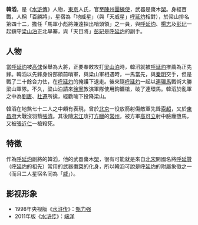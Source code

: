 {{unreferenced|time=2019-06-14T13:44:48+00:00}}
{{水浒人物 |
 人物姓名 = 韓滔 |
 座次 = 42，地威星 |
 星名 = 地威星 |
 绰号 = 百勝將 |
 身份 = 陳州團練使 |
 使用兵器 = 棗木槊 |
 梁山职司 = 馬軍小彪將兼遠探出哨頭領 |
 出场回目 = 055 |
 赞诗 = 韜略傳家遠，<br />胸襟志氣高。<br />解橫棗木槊，<br />喜著絳紅袍。<br />
平地能擒虎，<br />遙空慣射鵰。<br />陳州團練使，<br />百勝將韓滔。
}}
'''韓滔'''，是《[[水滸傳|水滸傳]]》人物，[[開封|東京]]人氏，官至[[陳州|陳州]][[團練使|團練使]]，武器是棗木[[槊|槊]]。身經百戰，人稱「百勝將」，星宿為「地威星」（與「天威星」[[呼延灼|呼延灼]]相對），於梁山排名第四十二，擔任「馬軍小彪將兼遠探出哨頭領」之一員，與[[呼延灼|呼延灼]]、[[楊志|楊志]]及[[彭玘|彭玘]]一起鎮守[[梁山泊|梁山泊]]正北旱寨，與「天目將」[[彭玘|彭玘]]是[[呼延灼|呼延灼]]的副手。

==人物==
當[[呼延灼|呼延灼]]被[[高俅|高俅]]保舉為大將，正要奉敕攻打[[梁山泊|梁山泊]]時，韓滔就被[[呼延灼|呼延灼]]推薦為正先鋒。韓滔以先鋒身份部領前哨軍，與梁山軍相遇時，一馬當先，與[[秦明|秦明]]交手，但是戰了二十餘合力怯，在[[呼延灼|呼延灼]]的掩護下退走。後來隨[[呼延灼|呼延灼]]一起以[[連環馬|連環馬]]戰術大勝梁山軍隊。不久，梁山泊請來[[徐寧|徐寧]]教演軍隊使用鉤鐮槍，破了連環馬。韓滔於亂軍之中為[[劉唐|劉唐]]、[[杜遷|杜遷]]所擒，經勸喻下投降梁山。

韓滔在地煞七十二人之中頗有表現，曾於[[北京|北京]]一役放箭射傷敵軍先鋒[[索超|索超]]，又於[[東昌府|東昌府]]大戰沒羽箭[[張清|張清]]。其後隨[[宋江|宋江]]攻打[[方臘|方臘]]的[[常州|常州]]，被方軍[[高可立|高可立]]射中臉龐墮馬，又被[[張近仁|張近仁]]一槍殺死。

==特徵==
作為[[呼延灼|呼延灼]]副將的韓滔，他的武器棗木[[槊|槊]]，很有可能就是來自[[北宋|北宋]]開國名將[[呼延贊|呼延贊]]（[[呼延灼|呼延灼]]的祖先）常用的武器棗[[槊|槊]]的化身，所以韓滔可說是[[呼延灼|呼延灼]]的附屬象徵之一（而且二人星宿名同為「[[威|威]]」）。

== 影视形象 ==
*1998年央视版《[[水浒传_(1998年电视剧)|水浒传]]》：[[甄力强|甄力强]]
*2011年版《[[水浒传_(2011年电视剧)|水浒传]]》：[[端洋|端洋]]

{{梁山泊馬軍小彪將兼遠探出哨頭領}}
{{108将}}